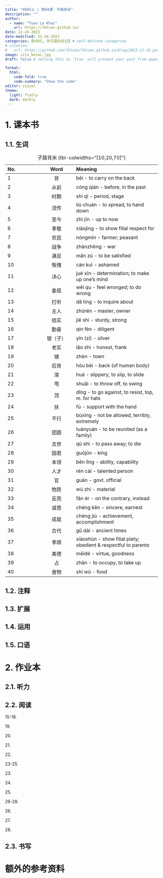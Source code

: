 ---
title: "HSK5上 | 第04课：子路背米"
description: ""
author:
  - name: "Tuan Le Khac"
    url: https://lktuan.github.io/
date: 12-24-2023
date-modified: 12-24-2023
categories: [HSK5, 学汉语的日记] # self-defined categories
# citation: 
#   url: https://github.com/lktuan/lktuan.github.io/blog/2023-12-24_post/
image: zilu_beimi.jpg
draft: false # setting this to `true` will prevent your post from appearing on your listing page until you're ready!

format: 
  html: 
    code-fold: true
    code-summary: "Show the code"
editor: visual
theme:
  light: flatly
  dark: darkly
---

# 1. 课本书

## 1.1. 生词

| No. |   Word   | Meaning                                                        |
|:---------------|:--------------:|:--------------------------------------|
| 1   |    背    | bēi - to carry on the back                                     |
| 2   |   从前   | cóng qián - before, in the past                                |
| 3   |   时期   | shí qī - period, stage                                         |
| 4   |   流传   | liú chuán - to spread, to hand down                            |
| 5   |   至今   | zhì jīn - up to now                                            |
| 6   |   孝敬   | xiàojìng - to show filial respect for                          |
| 7   |   农民   | nóngmín - farmer; peasant                                      |
| 8   |   战争   | zhànzhēng - war                                                |
| 9   |   满足   | mǎn zú - to be satisfied                                       |
| 10  |   惭愧   | cán kuì - ashamed                                              |
| 11  |   决心   | jué xīn - determination; to make up one's mind                 |
| 12  |   委屈   | wěi qu - feel wronged; to do wrong                             |
| 13  |   打听   | dǎ ting - to inquire about                                     |
| 14  |   主人   | zhǔrén - master, owner                                         |
| 15  |   结实   | jiē shi - sturdy, strong                                       |
| 16  |   勤奋   | qín fèn - diligent                                             |
| 17  | 银（子） | yín (zi) - silver                                              |
| 18  |   老实   | lǎo shi - honest, frank                                        |
| 19  |    镇    | zhèn - town                                                    |
| 20  |   后背   | hòu bèi - back (of human body)                                 |
| 21  |    滑    | huá - slippery, to slip, to slide                              |
| 22  |    甩    | shuǎi - to throw off, to swing                                 |
| 23  |    顶    | dǐng - to go against, to resist, top, m. for hats              |
| 24  |    扶    | fú - support with the hand                                     |
| 25  |   不行   | bùxíng - not be allowed, terribly, extremely                   |
| 26  |   团圆   | tuányuán - to be reunited (as a family)                        |
| 27  |   去世   | qù shì - to pass away; to die                                  |
| 28  |   国君   | guójūn - king                                                  |
| 29  |   本领   | běn lǐng - ability, capability                                 |
| 30  |   人才   | rén cái - talented person                                      |
| 31  |    官    | guān - govt. official                                          |
| 32  |   物质   | wù zhì - material                                              |
| 33  |   反而   | fǎn ér - on the contrary, instead                              |
| 34  |   诚恳   | chéng kěn - sincere, earnest                                   |
| 35  |   成就   | chéng jiù - achievement, accomplishment                        |
| 36  |   古代   | gǔ dài - ancient times                                         |
| 37  |   孝顺   | xiàoshùn - show filial piety; obedient & respectful to parents |
| 38  |   美德   | měidé - virtue, goodness                                       |
| 39  |    占    | zhàn - to occupy, to take up                                   |
| 40  |   食物   | shí wù - food                                                  |

: 子路背米 {tbl-colwidths="\[10,20,70\]"}

## 1.2. 注释

## 1.3. 扩展

## 1.4. 运用

## 1.5. 口语

# 2. 作业本

## 2.1. 听力

## 2.2. 阅读

15-18.

19\.

20\.

21\.

22\.

23-25.

23\.

24\.

25\.

26-28.

26\.

27\.

28\.

## 2.3. 书写

# 额外的参考资料
